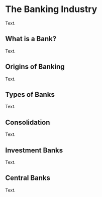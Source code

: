 # The Banking Industry

Text.

## What is a Bank?

Text.

## Origins of Banking

Text.

## Types of Banks

Text.

## Consolidation

Text.

## Investment Banks

Text.

## Central Banks

Text.
